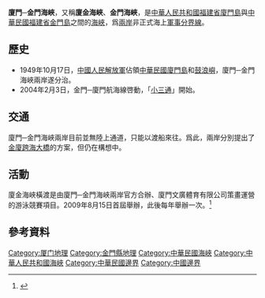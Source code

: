 {{多個問題|
{{Refimprove|time=2020-08-17T05:37:43+00:00}}
{{Onesource|time=2022-02-04}}
{{Disputed|time=2022-02-04}}
}}
'''廈門─金門海峽'''，又稱'''廈金海峽'''、'''金門海峽'''，是[[中華人民共和國|中華人民共和國]][[福建省|福建省]][[廈門島|廈門島]]與[[中華民國|中華民國]][[福建省_(中華民國)|福建省]][[金門島|金門島]]之間的[[海峽|海峽]]，爲[[兩岸關係|兩岸]]非正式海上[[軍事分界線|軍事分界線]]。

==歷史==
{{Unreferenced section|date=2022-02-04}}
{{main|廈門戰役 (1949年)}}
*1949年10月17日，[[中國人民解放軍|中國人民解放軍]]佔領[[中華民國|中華民國]][[廈門島|廈門島]]和[[鼓浪嶼|鼓浪嶼]]，廈門─金門海峽兩岸遂分治。
*2004年2月3日，金門─廈門航海線啓動，「[[小三通|小三通]]」開始。

==交通==
{{Unreferenced section|date=2022-02-04}}

廈門─金門海峽兩岸目前並無陸上通道，只能以渡船來往。爲此，兩岸分別提出了[[金廈跨海大橋|金廈跨海大橋]]的方案，但仍在構想中。

==活動==
廈金海峽橫渡是由廈門─金門海峽兩岸官方合辦、廈門文廣體育有限公司策畫運營的游泳競賽項目。2009年8月15日首屆舉辦，此後每年舉辦一次。<ref>{{citeweb|url=http://epaper.xmnn.cn/xmrb/20190711/15.pdf|title=190711 RB03 都市6C|accessdate=2020-08-17}}</ref>

==參考資料==
{{reflist}}

{{小作品}}

[[Category:厦门地理|Category:厦门地理]]
[[Category:金門縣地理|Category:金門縣地理]]
[[Category:中華民國海峽|Category:中華民國海峽]]
[[Category:中華人民共和國海峽|Category:中華人民共和國海峽]]
[[Category:中華民國邊界|Category:中華民國邊界]]
[[Category:中國邊界|Category:中國邊界]]